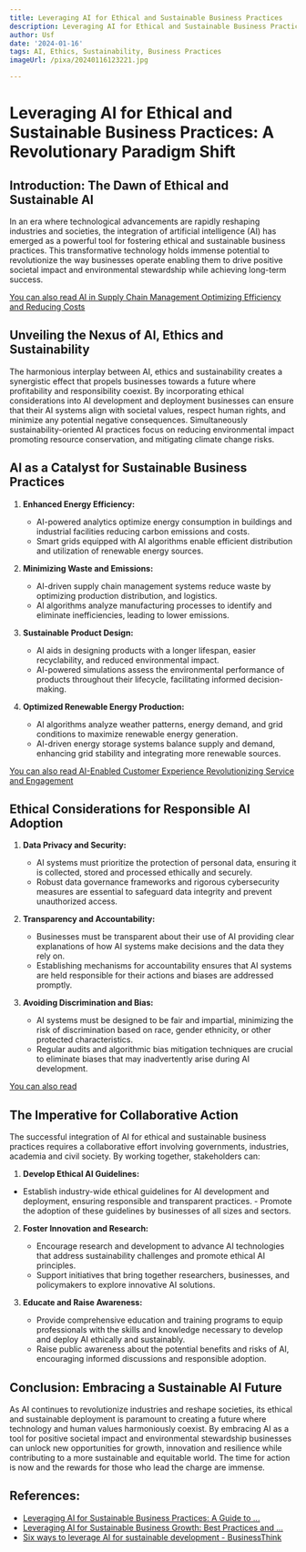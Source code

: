 ```yaml
---
title: Leveraging AI for Ethical and Sustainable Business Practices
description: Leveraging AI for Ethical and Sustainable Business Practices
author: Usf
date: '2024-01-16'
tags: AI, Ethics, Sustainability, Business Practices
imageUrl: /pixa/20240116123221.jpg

---
```

# **Leveraging  AI for Ethical and  Sustainable Business Practices: A Revolutionary Paradigm Shift**

## **Introduction:  The  Dawn of Ethical and Sustainable  AI**

In an era where technological advancements are rapidly reshaping industries  and societies, the integration of artificial intelligence (AI) has emerged as a powerful  tool for  fostering ethical and sustainable business practices. This transformative technology holds immense potential to revolutionize the way businesses operate enabling them to  drive positive societal impact  and environmental stewardship while achieving long-term  success.

[You can also read AI in  Supply Chain Management Optimizing Efficiency and Reducing Costs](AI%20in%20Supply%20Chain%20Management%20Optimizing%20Efficiency%20and%20Reducing%20Costs)


## **Unveiling the Nexus of AI, Ethics and Sustainability**

The harmonious interplay between AI, ethics and sustainability creates a synergistic  effect that propels businesses towards a future where profitability and responsibility coexist. By  incorporating ethical considerations  into AI development and deployment businesses can ensure that their AI systems align with societal values, respect human rights, and minimize any potential negative  consequences. Simultaneously  sustainability-oriented AI practices focus on reducing environmental impact promoting resource conservation, and mitigating climate change risks.

## **AI as a Catalyst for Sustainable Business Practices**

1. **Enhanced  Energy Efficiency:**
   - AI-powered analytics optimize energy consumption in buildings and industrial facilities reducing carbon emissions and  costs.
   - Smart grids equipped with AI algorithms enable efficient distribution  and utilization of renewable energy sources.

2. **Minimizing Waste and Emissions:**
   - AI-driven  supply chain  management systems reduce waste by optimizing production  distribution, and logistics.
   - AI algorithms analyze manufacturing processes to identify and eliminate inefficiencies, leading to lower  emissions.

3. **Sustainable Product Design:**
   - AI aids in  designing products  with a longer lifespan, easier recyclability, and reduced environmental impact.
   - AI-powered simulations assess the environmental performance  of products throughout their lifecycle, facilitating informed decision-making.

4. **Optimized Renewable Energy Production:**
   - AI algorithms analyze weather patterns, energy demand, and grid conditions  to maximize renewable  energy generation.
    - AI-driven energy storage systems balance supply and demand, enhancing grid stability  and integrating more renewable sources.

[You can also read AI-Enabled Customer Experience Revolutionizing Service and Engagement](AI-Enabled%20Customer%20Experience%20Revolutionizing%20Service%20and%20Engagement)


## **Ethical Considerations for Responsible AI Adoption**

1. **Data Privacy and Security:**
   - AI systems  must prioritize the protection of personal data, ensuring it is collected, stored and  processed ethically and securely.
   - Robust data governance frameworks and rigorous cybersecurity measures are essential to safeguard data integrity and prevent unauthorized  access.

2. **Transparency and Accountability:**
   - Businesses must be transparent about their  use of AI providing clear explanations of how AI systems make decisions and the data they rely on.
   - Establishing mechanisms for accountability ensures  that AI systems are  held responsible for their actions and biases are addressed promptly.

3. **Avoiding Discrimination and Bias:**
   - AI systems must be designed  to be fair and impartial,  minimizing the risk of discrimination based on  race, gender ethnicity, or other protected characteristics.
   - Regular audits and algorithmic  bias mitigation techniques are crucial to eliminate biases that may inadvertently arise during AI development.

[You can also read  ]()


## **The  Imperative  for Collaborative Action**

The successful integration of  AI for ethical and sustainable business  practices requires a collaborative effort  involving governments, industries, academia and civil society. By working together,  stakeholders can:

1.  **Develop Ethical AI  Guidelines:**
   - Establish  industry-wide ethical guidelines for AI development and  deployment, ensuring responsible and transparent practices.
    - Promote the adoption of these guidelines by  businesses of all sizes and sectors.

2. **Foster Innovation and Research:**
   - Encourage  research  and  development to advance  AI technologies that address sustainability challenges  and promote ethical AI  principles.
   - Support initiatives that bring together researchers, businesses, and policymakers to explore innovative AI solutions.

3. **Educate and Raise Awareness:**
   - Provide comprehensive education and training programs to equip professionals with  the skills  and knowledge necessary to develop and deploy AI ethically and sustainably.
   - Raise public awareness about  the potential benefits  and risks of AI,  encouraging informed discussions and responsible adoption.

## **Conclusion: Embracing a Sustainable AI Future**

As AI continues to revolutionize industries and reshape societies, its ethical and sustainable deployment is paramount to creating a future where  technology and human values harmoniously coexist. By  embracing AI  as a  tool for  positive societal impact and environmental stewardship businesses can unlock new opportunities for growth, innovation and resilience while  contributing to a more sustainable and equitable world. The  time for action is now and the rewards for those who lead the  charge are  immense.

## References:
- [Leveraging AI for Sustainable Business Practices: A Guide to ...](https://www.sustainablebusinessmagazine.net/partner-updates/leveraging-ai-for-sustainable-business-practices-a-guide-to-workflow-optimization/)
- [Leveraging AI for Sustainable Business Growth: Best Practices and ...](https://www.linkedin.com/pulse/leveraging-ai-sustainable-business-growth-best-practices-waqas-arif)
- [Six ways to leverage AI for sustainable development - BusinessThink](https://www.businessthink.unsw.edu.au/articles/leverage-ai-sustainable-development)
